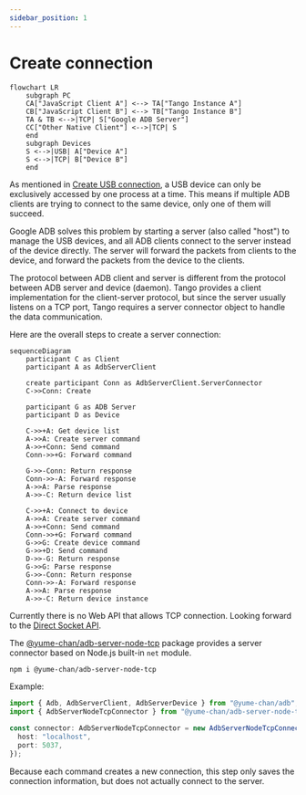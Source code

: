 ```yaml
---
sidebar_position: 1
---
```


# Create connection

```mermaid
flowchart LR
    subgraph PC
    CA["JavaScript Client A"] <--> TA["Tango Instance A"]
    CB["JavaScript Client B"] <--> TB["Tango Instance B"]
    TA & TB <-->|TCP| S["Google ADB Server"]
    CC["Other Native Client"] <-->|TCP| S
    end
    subgraph Devices
    S <-->|USB| A["Device A"]
    S <-->|TCP| B["Device B"]
    end
```

As mentioned in [Create USB connection](../daemon/usb/create-connection.mdx), a USB device can only be exclusively accessed by one process at a time. This means if multiple ADB clients are trying to connect to the same device, only one of them will succeed.

Google ADB solves this problem by starting a server (also called "host") to manage the USB devices, and all ADB clients connect to the server instead of the device directly. The server will forward the packets from clients to the device, and forward the packets from the device to the clients.

The protocol between ADB client and server is different from the protocol between ADB server and device (daemon). Tango provides a client implementation for the client-server protocol, but since the server usually listens on a TCP port, Tango requires a server connector object to handle the data communication.

Here are the overall steps to create a server connection:

```mermaid
sequenceDiagram
    participant C as Client
    participant A as AdbServerClient

    create participant Conn as AdbServerClient.ServerConnector
    C->>Conn: Create

    participant G as ADB Server
    participant D as Device

    C->>+A: Get device list
    A->>A: Create server command
    A->>+Conn: Send command
    Conn->>+G: Forward command

    G->>-Conn: Return response
    Conn->>-A: Forward response
    A->>A: Parse response
    A->>-C: Return device list

    C->>+A: Connect to device
    A->>A: Create server command
    A->>+Conn: Send command
    Conn->>+G: Forward command
    G->>G: Create device command
    G->>+D: Send command
    D->>-G: Return response
    G->>G: Parse response
    G->>-Conn: Return response
    Conn->>-A: Forward response
    A->>A: Parse response
    A->>-C: Return device instance
```

<Tabs className="runtime-tabs" groupId="runtime">
<TabItem value="web" label="Web">

Currently there is no Web API that allows TCP connection. Looking forward to the [Direct Socket API](https://github.com/WICG/direct-sockets).

</TabItem>
<TabItem value="node" label="Node.js">

The [@yume-chan/adb-server-node-tcp](https://www.npmjs.com/package/@yume-chan/adb-server-node-tcp) package provides a server connector based on Node.js built-in `net` module.

```sh npm2yarn
npm i @yume-chan/adb-server-node-tcp
```

Example:

```ts transpile
import { Adb, AdbServerClient, AdbServerDevice } from "@yume-chan/adb";
import { AdbServerNodeTcpConnector } from "@yume-chan/adb-server-node-tcp";

const connector: AdbServerNodeTcpConnector = new AdbServerNodeTcpConnector({
  host: "localhost",
  port: 5037,
});
```

Because each command creates a new connection, this step only saves the connection information, but does not actually connect to the server.

</TabItem>
</Tabs>

